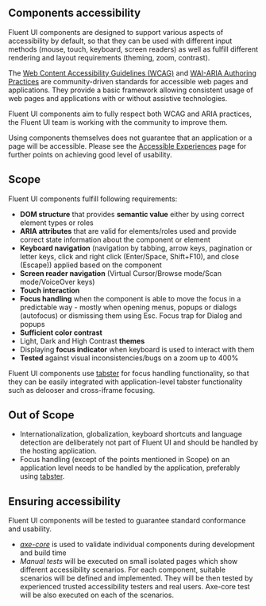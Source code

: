 
<Meta title="Concepts/Developer/Accessibility/Components" />

## Components accessibility

Fluent UI components are designed to support various aspects of accessibility by default, so that they can be used with different input methods (mouse, touch, keyboard, screen readers) as well as fulfill different rendering and layout requirements (theming, zoom, contrast).

The [Web Content Accessibility Guidelines (WCAG)](https://www.w3.org/TR/WCAG21/) and [WAI-ARIA Authoring Practices](https://www.w3.org/TR/wai-aria-practices-1.2/) are community-driven standards for accessible web pages and applications. They provide a basic framework allowing consistent usage of web pages and applications with or without assistive technologies.

Fluent UI components aim to fully respect both WCAG and ARIA practices, the Fluent UI team is working with the community to improve them.

Using components themselves does not guarantee that an application or a page will be accessible. Please see the [Accessible Experiences](?path=/docs/concepts-developer-accessibility-experiences--page) page for further points on achieving good level of usability.

## Scope

Fluent UI components fulfill following requirements:

- **DOM structure** that provides **semantic value** either by using correct element types or roles
- **ARIA attributes** that are valid for elements/roles used and provide correct state information about the component or element
- **Keyboard navigation** (navigation by tabbing, arrow keys, pagination or letter keys, click and right click (Enter/Space, Shift+F10), and close (Escape)) applied based on the component
- **Screen reader navigation** (Virtual Cursor/Browse mode/Scan mode/VoiceOver keys)
- **Touch interaction**
- **Focus handling** when the component is able to move the focus in a predictable way - mostly when opening menus, popups or dialogs (autofocus) or dismissing them using Esc. Focus trap for Dialog and popups
- **Sufficient color contrast**
- Light, Dark and High Contrast **themes**
- Displaying **focus indicator** when keyboard is used to interact with them
- **Tested** against visual inconsistencies/bugs on a zoom up to 400%

Fluent UI components use [tabster](https://github.com/microsoft/tabster) for focus handling functionality, so that they can be easily integrated with application-level tabster functionality such as delooser and cross-iframe focusing.

## Out of Scope

- Internationalization, globalization, keyboard shortcuts and language detection are deliberately not part of Fluent UI and should be handled by the hosting application.
- Focus handling (except of the points mentioned in Scope) on an application level needs to be handled by the application, preferably using [tabster](https://github.com/microsoft/tabster).

## Ensuring accessibility

Fluent UI components will be tested to guarantee standard conformance and usability.

- _[axe-core](https://github.com/dequelabs/axe-core)_ is used to validate individual components during development and build time
- _Manual tests_ will be executed on <ScenariosListLink>small isolated pages</ScenariosListLink> which show different accessibility scenarios. For each component, suitable scenarios will be defined and implemented. They will be then tested by experienced trusted accessibility testers and real users.
  Axe-core test will be also executed on each of the scenarios.
